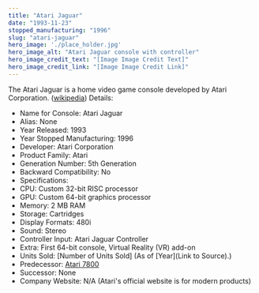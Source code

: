 ```yaml
---
title: "Atari Jaguar"
date: "1993-11-23"
stopped_manufacturing: "1996"
slug: "atari-jaguar"
hero_image: './place_holder.jpg'
hero_image_alt: "Atari Jaguar console with controller"
hero_image_credit_text: "[Image Image Credit Text]"
hero_image_credit_link: "[Image Image Credit Link]"
---
```

The Atari Jaguar is a home video game console developed by Atari Corporation. ([wikipedia](https://en.wikipedia.org.org/wiki/Atari_Jaguar))
Details:
- Name for Console: Atari Jaguar
- Alias: None
- Year Released: 1993
- Year Stopped Manufacturing: 1996
- Developer: Atari Corporation
- Product Family: Atari
- Generation Number: 5th Generation
- Backward Compatibility: No
- Specifications:
- CPU: Custom 32-bit RISC processor
- GPU: Custom 64-bit graphics processor
- Memory: 2 MB RAM
- Storage: Cartridges
- Display Formats: 480i
- Sound: Stereo
- Controller Input: Atari Jaguar Controller
- Extra: First 64-bit console, Virtual Reality (VR) add-on
- Units Sold: [Number of Units Sold] (As of [Year](Link to Source).)
- Predecessor: [Atari 7800](https://en.wikipedia.org.org/wiki/Atari_7800)
- Successor: None
- Company Website: N/A (Atari's official website is for modern products)
